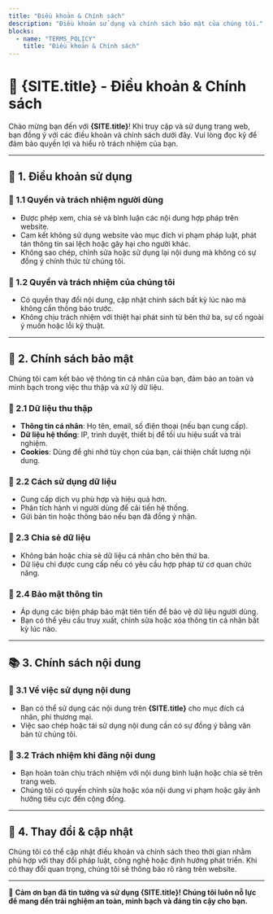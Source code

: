 ```yaml
---
title: "Điều khoản & Chính sách"
description: "Điều khoản sử dụng và chính sách bảo mật của chúng tôi."
blocks:
  - name: "TERMS_POLICY"
    title: "Điều khoản & Chính sách"
---
```



# 📄 {SITE.title} - Điều khoản & Chính sách

Chào mừng bạn đến với **{SITE.title}**! Khi truy cập và sử dụng trang web, bạn đồng ý với các điều khoản và chính sách dưới đây. Vui lòng đọc kỹ để đảm bảo quyền lợi và hiểu rõ trách nhiệm của bạn.

---

## 📜 1. Điều khoản sử dụng

### 🔹 1.1 Quyền và trách nhiệm người dùng

- Được phép xem, chia sẻ và bình luận các nội dung hợp pháp trên website.
- Cam kết không sử dụng website vào mục đích vi phạm pháp luật, phát tán thông tin sai lệch hoặc gây hại cho người khác.
- Không sao chép, chỉnh sửa hoặc sử dụng lại nội dung mà không có sự đồng ý chính thức từ chúng tôi.

### 🔹 1.2 Quyền và trách nhiệm của chúng tôi

- Có quyền thay đổi nội dung, cập nhật chính sách bất kỳ lúc nào mà không cần thông báo trước.
- Không chịu trách nhiệm với thiệt hại phát sinh từ bên thứ ba, sự cố ngoài ý muốn hoặc lỗi kỹ thuật.

---

## 🔐 2. Chính sách bảo mật

Chúng tôi cam kết bảo vệ thông tin cá nhân của bạn, đảm bảo an toàn và minh bạch trong việc thu thập và xử lý dữ liệu.

### 🔹 2.1 Dữ liệu thu thập

- **Thông tin cá nhân**: Họ tên, email, số điện thoại (nếu bạn cung cấp).
- **Dữ liệu hệ thống**: IP, trình duyệt, thiết bị để tối ưu hiệu suất và trải nghiệm.
- **Cookies**: Dùng để ghi nhớ tùy chọn của bạn, cải thiện chất lượng nội dung.

### 🔹 2.2 Cách sử dụng dữ liệu

- Cung cấp dịch vụ phù hợp và hiệu quả hơn.
- Phân tích hành vi người dùng để cải tiến hệ thống.
- Gửi bản tin hoặc thông báo nếu bạn đã đồng ý nhận.

### 🔹 2.3 Chia sẻ dữ liệu

- Không bán hoặc chia sẻ dữ liệu cá nhân cho bên thứ ba.
- Dữ liệu chỉ được cung cấp nếu có yêu cầu hợp pháp từ cơ quan chức năng.

### 🔹 2.4 Bảo mật thông tin

- Áp dụng các biện pháp bảo mật tiên tiến để bảo vệ dữ liệu người dùng.
- Bạn có thể yêu cầu truy xuất, chỉnh sửa hoặc xóa thông tin cá nhân bất kỳ lúc nào.

---

## 📚 3. Chính sách nội dung

### 🔹 3.1 Về việc sử dụng nội dung

- Bạn có thể sử dụng các nội dung trên **{SITE.title}** cho mục đích cá nhân, phi thương mại.
- Việc sao chép hoặc tái sử dụng nội dung cần có sự đồng ý bằng văn bản từ chúng tôi.

### 🔹 3.2 Trách nhiệm khi đăng nội dung

- Bạn hoàn toàn chịu trách nhiệm với nội dung bình luận hoặc chia sẻ trên trang web.
- Chúng tôi có quyền chỉnh sửa hoặc xóa nội dung vi phạm hoặc gây ảnh hưởng tiêu cực đến cộng đồng.

---

## 🔄 4. Thay đổi & cập nhật

Chúng tôi có thể cập nhật điều khoản và chính sách theo thời gian nhằm phù hợp với thay đổi pháp luật, công nghệ hoặc định hướng phát triển. Khi có thay đổi quan trọng, chúng tôi sẽ thông báo rõ ràng trên website.

---

📢 **Cảm ơn bạn đã tin tưởng và sử dụng {SITE.title}! Chúng tôi luôn nỗ lực để mang đến trải nghiệm an toàn, minh bạch và đáng tin cậy cho bạn.**
